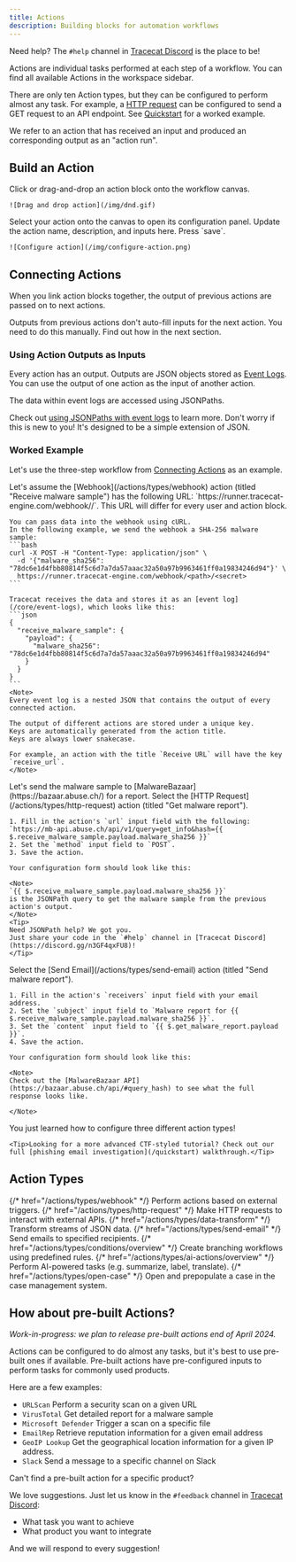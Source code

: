 ```yaml
---
title: Actions
description: Building blocks for automation workflows
---
```


<Tip>Need help? The `#help` channel in [Tracecat Discord](https://discord.gg/n3GF4qxFU8) is the place to be!</Tip>

Actions are individual tasks performed at each step of a workflow.
You can find all available Actions in the workspace sidebar.

There are only ten Action types, but they can be configured to perform almost any task.
For example, a [HTTP request](/actions/types/http-request) can be configured to send a GET request to an API endpoint.
See [Quickstart](/quickstart) for a worked example.

<Info>
We refer to an action that has received an input and produced an corresponding output as an "action run".
</Info>

## Build an Action

<Steps>
  <Step title="Add action">
    Click or drag-and-drop an action block onto the workflow canvas.

    ![Drag and drop action](/img/dnd.gif)

  </Step>
  <Step title="Configure action">
    Select your action onto the canvas to open its configuration panel.
    Update the action name, description, and inputs here.
    Press `save`.

    ![Configure action](/img/configure-action.png)
  </Step>
</Steps>

## Connecting Actions

When you link action blocks together, the output of previous actions are passed on to next actions.

<Note>
Outputs from previous actions don't auto-fill inputs for the next action.
You need to do this manually.
Find out how in the next section.
</Note>

### Using Action Outputs as Inputs

Every action has an output. Outputs are JSON objects stored as [Event Logs](/core/event-logs).
You can use the output of one action as the input of another action.

The data within event logs are accessed using JSONPaths.

Check out [using JSONPaths with event logs](/core/event-logs#select-data-in-events) to learn more.
Don't worry if this is new to you! It's designed to be a simple extension of JSON.

### Worked Example

Let's use the three-step workflow from [Connecting Actions](#connecting-actions) as an example.

<Steps>
  <Step title="Pass malware sample to webhook">
    Let's assume the [Webhook](/actions/types/webhook) action (titled "Receive malware sample")
    has the following URL: `https://runner.tracecat-engine.com/webhook/<path>/<secret>`.
    This URL will differ for every user and action block.

    You can pass data into the webhook using cURL.
    In the following example, we send the webhook a SHA-256 malware sample:
    ```bash
    curl -X POST -H "Content-Type: application/json" \
      -d '{"malware_sha256": "78dc6e1d4fbb80814f5c6d7a7da57aaac32a50a97b9963461ff0a19834246d94"}' \
      https://runner.tracecat-engine.com/webhook/<path>/<secret>
    ```

    Tracecat receives the data and stores it as an [event log](/core/event-logs), which looks like this:
    ```json
    {
      "receive_malware_sample": {
        "payload": {
          "malware_sha256": "78dc6e1d4fbb80814f5c6d7a7da57aaac32a50a97b9963461ff0a19834246d94"
        }
      }
    }
    ```
    <Note>
    Every event log is a nested JSON that contains the output of every connected action.

    The output of different actions are stored under a unique key.
    Keys are automatically generated from the action title.
    Keys are always lower snakecase.

    For example, an action with the title `Receive URL` will have the key `receive_url`.
    </Note>
  </Step>
  <Step title="Get malware report">
    Let's send the malware sample to [MalwareBazaar](https://bazaar.abuse.ch/) for a report.
    Select the [HTTP Request](/actions/types/http-request) action (titled "Get malware report").

    1. Fill in the action's `url` input field with the following:
    `https://mb-api.abuse.ch/api/v1/query=get_info&hash={{ $.receive_malware_sample.payload.malware_sha256 }}`
    2. Set the `method` input field to `POST`.
    3. Save the action.

    Your configuration form should look like this:

    <Note>
    `{{ $.receive_malware_sample.payload.malware_sha256 }}`
    is the JSONPath query to get the malware sample from the previous action's output.
    </Note>
    <Tip>
    Need JSONPath help? We got you.
    Just share your code in the `#help` channel in [Tracecat Discord](https://discord.gg/n3GF4qxFU8)!
    </Tip>
  </Step>
  <Step title="Send malware report to yourself">
    Select the [Send Email](/actions/types/send-email) action (titled "Send malware report").

    1. Fill in the action's `receivers` input field with your email address.
    2. Set the `subject` input field to `Malware report for {{ $.receive_malware_sample.payload.malware_sha256 }}`.
    3. Set the `content` input field to `{{ $.get_malware_report.payload }}`.
    4. Save the action.

    Your configuration form should look like this:

    <Note>
    Check out the [MalwareBazaar API](https://bazaar.abuse.ch/api/#query_hash) to see what the full response looks like.

    </Note>

  </Step>
  <Step title="🎉 Congratulations">
    You just learned how to configure three different action types!

    <Tip>Looking for a more advanced CTF-styled tutorial? Check out our full [phishing email investigation](/quickstart) walkthrough.</Tip>

  </Step>
</Steps>

## Action Types

<CardGroup cols={2}>
  <Card title="Webhook" icon="link">
    {/* href="/actions/types/webhook" */}
    Perform actions based on external triggers.
  </Card>
  <Card title="HTTP Request" icon="globe">
    {/* href="/actions/types/http-request" */}
    Make HTTP requests to interact with external APIs.
  </Card>
  <Card title="Data Transform" icon="code">
    {/* href="/actions/types/data-transform" */}
    Transform streams of JSON data.
  </Card>
  <Card title="Send Email" icon="envelope">
    {/* href="/actions/types/send-email" */}
    Send emails to specified recipients.
  </Card>
  <Card title="If Conditions" icon="question">
    {/* href="/actions/types/conditions/overview" */}
    Create branching workflows using predefined rules.
  </Card>
  <Card title="AI Actions" icon="robot">
    {/* href="/actions/types/ai-actions/overview" */}
    Perform AI-powered tasks (e.g. summarize, label, translate).
  </Card>
  <Card title="Open Case" icon="folder-open">
    {/* href="/actions/types/open-case" */}
    Open and prepopulate a case in the case management system.
  </Card>
</CardGroup>

## How about pre-built Actions?

*Work-in-progress: we plan to release pre-built actions end of April 2024.*

Actions can be configured to do almost any tasks, but it's best to use pre-built ones if available.
Pre-built actions have pre-configured inputs to perform tasks for commonly used products.

Here are a few examples:
- `URLScan` Perform a security scan on a given URL
- `VirusTotal` Get detailed report for a malware sample
- `Microsoft Defender` Trigger a scan on a specific file
- `EmailRep` Retrieve reputation information for a given email address
- `GeoIP Lookup` Get the geographical location information for a given IP address.
- `Slack` Send a message to a specific channel on Slack

<Note>
Can't find a pre-built action for a specific product?

We love suggestions. Just let us know in the `#feedback` channel in [Tracecat Discord](https://discord.gg/n3GF4qxFU8):
- What task you want to achieve
- What product you want to integrate

And we will respond to every suggestion!
</Note>
